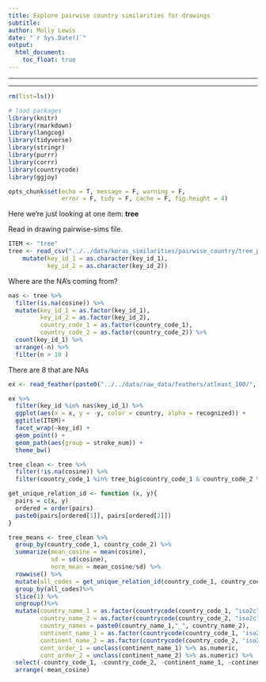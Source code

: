 ```yaml
---
title: Explore pairwise country similarities for drawings
subtitle: 
author: Molly Lewis 
date: "`r Sys.Date()`"
output: 
  html_document:
    toc_float: true
---
```

  
******
******
  
```r
rm(list=ls())

# load packages
library(knitr)
library(rmarkdown)
library(langcog)
library(tidyverse)
library(stringr)
library(purrr)
library(corrr)
library(countrycode)
library(ggjoy)

opts_chunk$set(echo = T, message = F, warning = F, 
               error = F, tidy = F, cache = F, fig.height = 4)
```
Here we're just looking at one item: __tree__

Read in drawing pairwise-sims file. 
```r
ITEM <- "tree"
tree <- read_csv("../../data/keras_similarities/pairwise_country/tree_pairwise_sims.csv") %>%
    mutate(key_id_1 = as.character(key_id_1),
           key_id_2 = as.character(key_id_2))
```

Where are the NA's coming from?
```r
nas <- tree %>%
  filter(is.na(cosine)) %>%
  mutate(key_id_1 = as.factor(key_id_1),
         key_id_2 = as.factor(key_id_2),
         country_code_1 = as.factor(country_code_1),
         country_code_2 = as.factor(country_code_2)) %>%
  count(key_id_1) %>%
  arrange(-n) %>%
  filter(n > 10 )
```

There are 8 that are NAs 
```r
ex <- read_feather(paste0("../../data/raw_data/feathers/atleast_100/", ITEM, ".txt"))

ex %>% 
  filter(key_id %in% nas$key_id_1) %>%
  ggplot(aes(x = x, y = -y, color = country, alpha = recognized)) +
  ggtitle(ITEM)+
  facet_wrap(~key_id) +
  geom_point() +
  geom_path(aes(group = stroke_num)) +
  theme_bw()

```

```r
tree_clean <- tree %>%
  filter(!is.na(cosine)) %>%
  filter(country_code_1 %in% tree_big$country_code_1 & country_code_2 %in%   tree_big$country_code_1)
```

```r
get_unique_relation_id <- function (x, y){
  pairs = c(x, y)
  ordered = order(pairs)
  paste0(pairs[ordered[1]], pairs[ordered[2]])
}

tree_means <- tree_clean %>%
  group_by(country_code_1, country_code_2) %>%
  summarize(mean_cosine = mean(cosine),
            sd = sd(cosine),
            norm_mean = mean_cosine/sd) %>%
  rowwise() %>%
  mutate(all_codes = get_unique_relation_id(country_code_1, country_code_2)) %>%
  group_by(all_codes)%>%
  slice(1) %>%
  ungroup()%>%
  mutate(country_name_1 = as.factor(countrycode(country_code_1, "iso2c","country.name")),
         country_name_2 = as.factor(countrycode(country_code_2, "iso2c","country.name")),
         country_names = paste0(country_name_1,"_", country_name_2),
         continent_name_1 = as.factor(countrycode(country_code_1, 'iso2c', 'continent')),
         continent_name_2 = as.factor(countrycode(country_code_2, 'iso2c', 'continent')),
         cont_order_1 = unclass(continent_name_1) %>% as.numeric,
         cont_order_2 = unclass(continent_name_2) %>% as.numeric) %>%
  select(-country_code_1, -country_code_2, -continent_name_1, -continent_name_2) %>%
  arrange(-mean_cosine)
```
